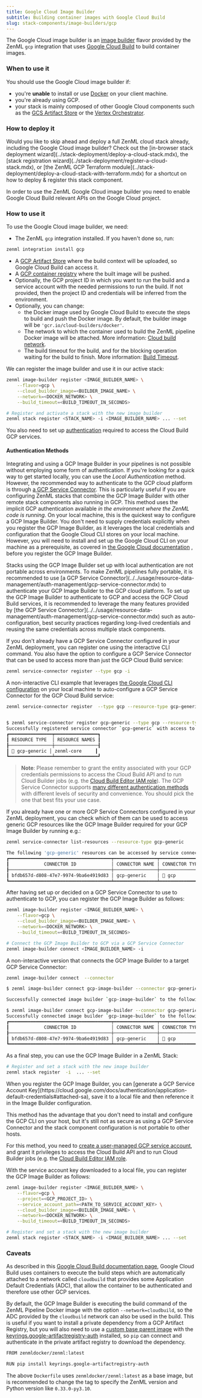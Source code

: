 ---
title: Google Cloud Image Builder
subtitle: Building container images with Google Cloud Build
slug: stack-components/image-builders/gcp
---


The Google Cloud image builder is an [image builder](/stack-components/image-builders) flavor provided by the ZenML `gcp` integration that uses [Google Cloud Build](https://cloud.google.com/build) to build container images.

### When to use it

You should use the Google Cloud image builder if:

* you're **unable** to install or use [Docker](https://www.docker.com) on your client machine.
* you're already using GCP.
* your stack is mainly composed of other Google Cloud components such as the [GCS Artifact Store](../artifact-stores/gcp.mdx) or the [Vertex Orchestrator](../orchestrators/vertex.mdx).

### How to deploy it

<Info>
    Would you like to skip ahead and deploy a full ZenML cloud stack already, including the Google Cloud image builder? Check out the [in-browser stack deployment wizard](../stack-deployment/deploy-a-cloud-stack.mdx), the [stack registration wizard](../stack-deployment/register-a-cloud-stack.mdx), or [the ZenML GCP Terraform module](../stack-deployment/deploy-a-cloud-stack-with-terraform.mdx) for a shortcut on how to deploy & register this stack component.
</Info>

In order to use the ZenML Google Cloud image builder you need to enable Google Cloud Build relevant APIs on the Google Cloud project.

### How to use it

To use the Google Cloud image builder, we need:

* The ZenML `gcp` integration installed. If you haven't done so, run:
```bash
zenml integration install gcp
```
* A [GCP Artifact Store](../artifact-stores/gcp.mdx) where the build context will be uploaded, so Google Cloud Build can access it.
* A [GCP container registry](../container-registries/gcp.mdx) where the built image will be pushed.
* Optionally, the GCP project ID in which you want to run the build and a service account with the needed permissions to run the build. If not provided, then the project ID and credentials will be inferred from the environment.
* Optionally, you can change:
   * the Docker image used by Google Cloud Build to execute the steps to build and push the Docker image. By default, the builder image will be `'gcr.io/cloud-builders/docker'`.
   * The network to which the container used to build the ZenML pipeline Docker image will be attached. More information: [Cloud build network](https://cloud.google.com/build/docs/build-config-file-schema#network).
   * The build timeout for the build, and for the blocking operation waiting for the build to finish. More information: [Build Timeout](https://cloud.google.com/build/docs/build-config-file-schema#timeout%5F2).

We can register the image builder and use it in our active stack:

```bash
zenml image-builder register <IMAGE_BUILDER_NAME> \
    --flavor=gcp \
    --cloud_builder_image=<BUILDER_IMAGE_NAME> \
    --network=<DOCKER_NETWORK> \
    --build_timeout=<BUILD_TIMEOUT_IN_SECONDS>

# Register and activate a stack with the new image builder
zenml stack register <STACK_NAME> -i <IMAGE_BUILDER_NAME> ... --set
```

You also need to set up [authentication](/stack-components/image-builders/gcp#authentication-methods) required to access the Cloud Build GCP services.

#### Authentication Methods

Integrating and using a GCP Image Builder in your pipelines is not possible without employing some form of authentication. If you're looking for a quick way to get started locally, you can use the _Local Authentication_ method. However, the recommended way to authenticate to the GCP cloud platform is through [a GCP Service Connector](../../usage/resource-data-management/auth-management/gcp-service-connector.mdx). This is particularly useful if you are configuring ZenML stacks that combine the GCP Image Builder with other remote stack components also running in GCP.
<Tabs>
    <Tab title="Implicit Authentication">
    This method uses the implicit GCP authentication available _in the environment where the ZenML code is running_. On your local machine, this is the quickest way to configure a GCP Image Builder. You don't need to supply credentials explicitly when you register the GCP Image Builder, as it leverages the local credentials and configuration that the Google Cloud CLI stores on your local machine. However, you will need to install and set up the Google Cloud CLI on your machine as a prerequisite, as covered in [the Google Cloud documentation](https://cloud.google.com/sdk/docs/install-sdk) , before you register the GCP Image Builder.

<Note>
    Stacks using the GCP Image Builder set up with local authentication are not portable across environments. To make ZenML pipelines fully portable, it is recommended to use [a GCP Service Connector](../../usage/resource-data-management/auth-management/gcp-service-connector.mdx) to authenticate your GCP Image Builder to the GCP cloud platform.
</Note>
    </Tab>
<Tab title="GCP Service Connector (recommended)">
To set up the GCP Image Builder to authenticate to GCP and access the GCP Cloud Build services, it is recommended to leverage the many features provided by [the GCP Service Connector](../../usage/resource-data-management/auth-management/gcp-service-connector.mdx) such as auto-configuration, best security practices regarding long-lived credentials and reusing the same credentials across multiple stack components.

If you don't already have a GCP Service Connector configured in your ZenML deployment, you can register one using the interactive CLI command. You also have the option to configure a GCP Service Connector that can be used to access more than just the GCP Cloud Build service:

```bash
zenml service-connector register --type gcp -i
```

A non-interactive CLI example that leverages [the Google Cloud CLI configuration](https://cloud.google.com/sdk/docs/install-sdk) on your local machine to auto-configure a GCP Service Connector for the GCP Cloud Build service:

```bash
zenml service-connector register  --type gcp --resource-type gcp-generic --resource-name  --auto-configure
```

```bash Example Command Output

$ zenml service-connector register gcp-generic --type gcp --resource-type gcp-generic --auto-configure
Successfully registered service connector `gcp-generic` with access to the following resources:
┏━━━━━━━━━━━━━━━━┯━━━━━━━━━━━━━━━━┓
┃ RESOURCE TYPE  │ RESOURCE NAMES ┃
┠────────────────┼────────────────┨
┃ 🔵 gcp-generic │ zenml-core     ┃
┗━━━━━━━━━━━━━━━━┷━━━━━━━━━━━━━━━━┛
```

> **Note**: Please remember to grant the entity associated with your GCP credentials permissions to access the Cloud Build API and to run Cloud Builder jobs (e.g. the [Cloud Build Editor IAM role](https://cloud.google.com/build/docs/iam-roles-permissions#predefined%5Froles)). The GCP Service Connector supports [many different authentication methods](/usage/resource-data-management/auth-management/gcp-service-connector#authentication-methods) with different levels of security and convenience. You should pick the one that best fits your use case.

If you already have one or more GCP Service Connectors configured in your ZenML deployment, you can check which of them can be used to access generic GCP resources like the GCP Image Builder required for your GCP Image Builder by running e.g.:

```bash
zenml service-connector list-resources --resource-type gcp-generic
```

```bash Example Command Output
The following 'gcp-generic' resources can be accessed by service connectors that you have configured:
┏━━━━━━━━━━━━━━━━━━━━━━━━━━━━━━━━━━━━━━┯━━━━━━━━━━━━━━━━┯━━━━━━━━━━━━━━━━┯━━━━━━━━━━━━━━━━┯━━━━━━━━━━━━━━━━┓
┃             CONNECTOR ID             │ CONNECTOR NAME │ CONNECTOR TYPE │ RESOURCE TYPE  │ RESOURCE NAMES ┃
┠──────────────────────────────────────┼────────────────┼────────────────┼────────────────┼────────────────┨
┃ bfdb657d-d808-47e7-9974-9ba6e4919d83 │ gcp-generic    │ 🔵 gcp         │ 🔵 gcp-generic │ zenml-core     ┃
┗━━━━━━━━━━━━━━━━━━━━━━━━━━━━━━━━━━━━━━┷━━━━━━━━━━━━━━━━┷━━━━━━━━━━━━━━━━┷━━━━━━━━━━━━━━━━┷━━━━━━━━━━━━━━━━┛
```

After having set up or decided on a GCP Service Connector to use to authenticate to GCP, you can register the GCP Image Builder as follows:

```bash
zenml image-builder register <IMAGE_BUILDER_NAME> \
    --flavor=gcp \
    --cloud_builder_image=<BUILDER_IMAGE_NAME> \
    --network=<DOCKER_NETWORK> \
    --build_timeout=<BUILD_TIMEOUT_IN_SECONDS>

# Connect the GCP Image Builder to GCP via a GCP Service Connector
zenml image-builder connect <IMAGE_BUILDER_NAME> -i
```

A non-interactive version that connects the GCP Image Builder to a target GCP Service Connector:

```bash
zenml image-builder connect  --connector
```

```bash Example Command Output
$ zenml image-builder connect gcp-image-builder --connector gcp-generic

Successfully connected image builder `gcp-image-builder` to the following resources:

$ zenml image-builder connect gcp-image-builder --connector gcp-generic
Successfully connected image builder `gcp-image-builder` to the following resources:
┏━━━━━━━━━━━━━━━━━━━━━━━━━━━━━━━━━━━━━━┯━━━━━━━━━━━━━━━━┯━━━━━━━━━━━━━━━━┯━━━━━━━━━━━━━━━━┯━━━━━━━━━━━━━━━━┓
┃             CONNECTOR ID             │ CONNECTOR NAME │ CONNECTOR TYPE │ RESOURCE TYPE  │ RESOURCE NAMES ┃
┠──────────────────────────────────────┼────────────────┼────────────────┼────────────────┼────────────────┨
┃ bfdb657d-d808-47e7-9974-9ba6e4919d83 │ gcp-generic    │ 🔵 gcp         │ 🔵 gcp-generic │ zenml-core     ┃
┗━━━━━━━━━━━━━━━━━━━━━━━━━━━━━━━━━━━━━━┷━━━━━━━━━━━━━━━━┷━━━━━━━━━━━━━━━━┷━━━━━━━━━━━━━━━━┷━━━━━━━━━━━━━━━━┛
```

As a final step, you can use the GCP Image Builder in a ZenML Stack:

```bash
# Register and set a stack with the new image builder
zenml stack register  -i  ... --set
```

</Tab>
<Tab title="GCP Credentials">
When you register the GCP Image Builder, you can [generate a GCP Service Account Key](https://cloud.google.com/docs/authentication/application-default-credentials#attached-sa), save it to a local file and then reference it in the Image Builder configuration.

This method has the advantage that you don't need to install and configure the GCP CLI on your host, but it's still not as secure as using a GCP Service Connector and the stack component configuration is not portable to other hosts.

For this method, you need to [create a user-managed GCP service account](https://cloud.google.com/iam/docs/service-accounts-create), and grant it privileges to access the Cloud Build API and to run Cloud Builder jobs (e.g. the [Cloud Build Editor IAM role](https://cloud.google.com/build/docs/iam-roles-permissions#predefined%5Froles).

With the service account key downloaded to a local file, you can register the GCP Image Builder as follows:

```bash
zenml image-builder register <IMAGE_BUILDER_NAME> \
    --flavor=gcp \
    --project=<GCP_PROJECT_ID> \
    --service_account_path=<PATH_TO_SERVICE_ACCOUNT_KEY> \
    --cloud_builder_image=<BUILDER_IMAGE_NAME> \
    --network=<DOCKER_NETWORK> \
    --build_timeout=<BUILD_TIMEOUT_IN_SECONDS>

# Register and set a stack with the new image builder
zenml stack register <STACK_NAME> -i <IMAGE_BUILDER_NAME> ... --set
```
</Tab>
</Tabs>


### Caveats

As described in this [Google Cloud Build documentation page](https://cloud.google.com/build/docs/build-config-file-schema#network), Google Cloud Build uses containers to execute the build steps which are automatically attached to a network called `cloudbuild` that provides some Application Default Credentials (ADC), that allow the container to be authenticated and therefore use other GCP services.

By default, the GCP Image Builder is executing the build command of the ZenML Pipeline Docker image with the option `--network=cloudbuild`, so the ADC provided by the `cloudbuild` network can also be used in the build. This is useful if you want to install a private dependency from a GCP Artifact Registry, but you will also need to use a [custom base parent image](../../usage/project-setup/customize-docker-builds/docker-settings-on-a-pipeline.mdx) with the [keyrings.google-artifactregistry-auth](https://pypi.org/project/keyrings.google-artifactregistry-auth/) installed, so `pip` can connect and authenticate in the private artifact registry to download the dependency.

```bash
FROM zenmldocker/zenml:latest

RUN pip install keyrings.google-artifactregistry-auth
```

The above `Dockerfile` uses `zenmldocker/zenml:latest` as a base image, but is recommended to change the tag to specify the ZenML version and Python version like `0.33.0-py3.10`.
